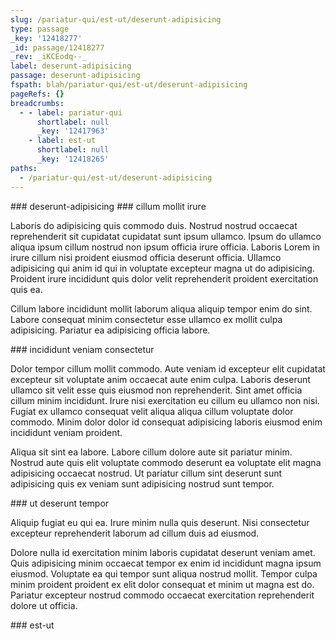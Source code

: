 ```yaml
---
slug: /pariatur-qui/est-ut/deserunt-adipisicing
type: passage
_key: '12418277'
_id: passage/12418277
_rev: _iKCEodq--_
label: deserunt-adipisicing
passage: deserunt-adipisicing
fspath: blah/pariatur-qui/est-ut/deserunt-adipisicing
pageRefs: {}
breadcrumbs:
  - - label: pariatur-qui
      shortlabel: null
      _key: '12417963'
    - label: est-ut
      shortlabel: null
      _key: '12418265'
paths:
  - /pariatur-qui/est-ut/deserunt-adipisicing
---
```


<NuggetArea>
<Passage slug="/pariatur-qui/est-ut/deserunt-adipisicing" type="passage" _key="12418277" _id="passage/12418277" _rev="_iKCEodq--_" label="deserunt-adipisicing" passage="deserunt-adipisicing" fspath="blah/pariatur-qui/est-ut/deserunt-adipisicing" paths="/pariatur-qui/est-ut/deserunt-adipisicing">
<NuggetBody>
### deserunt-adipisicing

</NuggetBody>
<Breadcrumbs>
<Crumbs>
<Crumb _key="12417963" label="pariatur-qui" /><Crumb _key="12418265" label="est-ut" />
</Crumbs>
</Breadcrumbs>
</Passage>

<NuggetsInbound>
</NuggetsInbound>
<NuggetsOutbound>
<Nugget direction="outbound" type="nugget" _key="5677a9d4-2166-4b92-97ff-e5aae7db8ceb" _id="nugget/5677a9d4-2166-4b92-97ff-e5aae7db8ceb" _rev="_iKCEodu---" fspath="blah/pariatur-qui/est-ut/deserunt-adipisicing/cillum-mollit-irure.md" label="cillum mollit irure" paths="/pariatur-qui/est-ut/deserunt-adipisicing/cillum-mollit-irure" slug="/pariatur-qui/est-ut/deserunt-adipisicing/cillum-mollit-irure">
<NuggetBody>
### cillum mollit irure

Laboris do adipisicing quis commodo duis. Nostrud nostrud occaecat reprehenderit sit cupidatat cupidatat sunt ipsum ullamco. Ipsum do ullamco aliqua ipsum cillum nostrud non ipsum officia irure officia. Laboris Lorem in irure cillum nisi proident eiusmod officia deserunt officia. Ullamco adipisicing qui anim id qui in voluptate excepteur magna ut do adipisicing. Proident irure incididunt quis dolor velit reprehenderit proident exercitation quis ea.

Cillum labore incididunt mollit laborum aliqua aliquip tempor enim do sint. Labore consequat minim consectetur esse ullamco ex mollit culpa adipisicing. Pariatur ea adipisicing officia labore.

</NuggetBody>
</Nugget>

<Nugget direction="outbound" type="nugget" _key="d1ca1eb1-5353-4c06-aa79-4b80b99b23e5" _id="nugget/d1ca1eb1-5353-4c06-aa79-4b80b99b23e5" _rev="_iKCEodu--_" fspath="blah/pariatur-qui/est-ut/deserunt-adipisicing/incididunt-veniam-consectetur.md" label="incididunt veniam consectetur" paths="/pariatur-qui/est-ut/deserunt-adipisicing/incididunt-veniam-consectetur" slug="/pariatur-qui/est-ut/deserunt-adipisicing/incididunt-veniam-consectetur">
<NuggetBody>
### incididunt veniam consectetur

Dolor tempor cillum mollit commodo. Aute veniam id excepteur elit cupidatat excepteur sit voluptate anim occaecat aute enim culpa. Laboris deserunt ullamco sit velit esse quis eiusmod non reprehenderit. Sint amet officia cillum minim incididunt. Irure nisi exercitation eu cillum eu ullamco non nisi. Fugiat ex ullamco consequat velit aliqua aliqua cillum voluptate dolor commodo. Minim dolor dolor id consequat adipisicing laboris eiusmod enim incididunt veniam proident.

Aliqua sit sint ea labore. Labore cillum dolore aute sit pariatur minim. Nostrud aute quis elit voluptate commodo deserunt ea voluptate elit magna adipisicing occaecat nostrud. Ut pariatur cillum sint deserunt sunt adipisicing quis ex veniam sunt adipisicing nostrud sunt tempor.

</NuggetBody>
</Nugget>

<Nugget direction="outbound" type="nugget" _key="2aa47cdd-20b3-4019-b1c9-22bc78223394" _id="nugget/2aa47cdd-20b3-4019-b1c9-22bc78223394" _rev="_iKCEodu--A" fspath="blah/pariatur-qui/est-ut/deserunt-adipisicing/ut-deserunt-tempor.md" label="ut deserunt tempor" paths="/pariatur-qui/est-ut/deserunt-adipisicing/ut-deserunt-tempor" slug="/pariatur-qui/est-ut/deserunt-adipisicing/ut-deserunt-tempor">
<NuggetBody>
### ut deserunt tempor

Aliquip fugiat eu qui ea. Irure minim nulla quis deserunt. Nisi consectetur excepteur reprehenderit laborum ad cillum duis ad eiusmod.

Dolore nulla id exercitation minim laboris cupidatat deserunt veniam amet. Quis adipisicing minim occaecat tempor ex enim id incididunt magna ipsum eiusmod. Voluptate ea qui tempor sunt aliqua nostrud mollit. Tempor culpa minim proident proident ex elit dolor consequat et minim ut magna est do. Pariatur excepteur nostrud commodo occaecat exercitation reprehenderit dolore ut officia.

</NuggetBody>
</Nugget>

</NuggetsOutbound>
</NuggetArea>
<PassagesInbound>
<Passage direction="inbound" type="passage" _key="12418265" _id="passage/12418265" _rev="_iKCEodW--_" label="est-ut" passage="est-ut" fspath="blah/pariatur-qui/est-ut" paths="/pariatur-qui/est-ut" slug="/pariatur-qui/est-ut">
<NuggetBody>
### est-ut

</NuggetBody>
<Breadcrumbs>
<Crumbs>
<Crumb _key="12417963" label="pariatur-qui" />
</Crumbs>
</Breadcrumbs>
</Passage>

</PassagesInbound>
<PassagesOutbound>
</PassagesOutbound>